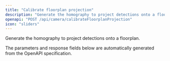 ```yaml
---
title: "Calibrate floorplan projection"
description: "Generate the homography to project detections onto a floorplan."
openapi: "POST /api/camera/calibrateFloorplanProjection"
icon: "sliders"
---
```


Generate the homography to project detections onto a floorplan.

<Note>
The parameters and response fields below are automatically generated from the OpenAPI specification.
</Note>
